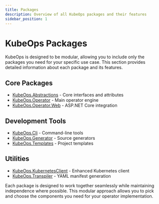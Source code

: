 ```yaml
---
title: Packages
description: Overview of all KubeOps packages and their features
sidebar_position: 1
---
```


# KubeOps Packages

KubeOps is designed to be modular, allowing you to include only the packages you need for your specific use case. This section provides detailed information about each package and its features.

## Core Packages

- [KubeOps.Abstractions](./abstractions) - Core interfaces and attributes
- [KubeOps.Operator](./operator) - Main operator engine
- [KubeOps.Operator.Web](./operator-web) - ASP.NET Core integration

## Development Tools

- [KubeOps.Cli](./cli) - Command-line tools
- [KubeOps.Generator](./generator) - Source generators
- [KubeOps.Templates](./templates) - Project templates

## Utilities

- [KubeOps.KubernetesClient](./kubernetes-client) - Enhanced Kubernetes client
- [KubeOps.Transpiler](./transpiler) - YAML manifest generation

Each package is designed to work together seamlessly while maintaining independence where possible. This modular approach allows you to pick and choose the components you need for your operator implementation.

